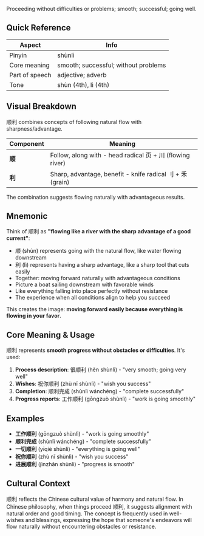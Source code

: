 Proceeding without difficulties or problems; smooth; successful; going well.

## Quick Reference

| Aspect         | Info                                |
| -------------- | ----------------------------------- |
| Pinyin         | shùnlì                              |
| Core meaning   | smooth; successful; without problems |
| Part of speech | adjective; adverb                   |
| Tone           | shùn (4th), lì (4th)                |

## Visual Breakdown

顺利 combines concepts of following natural flow with sharpness/advantage.

| Component | Meaning                                                       |
| --------- | ------------------------------------------------------------- |
| **顺**    | Follow, along with - head radical 页 + 川 (flowing river)    |
| **利**    | Sharp, advantage, benefit - knife radical 刂 + 禾 (grain)    |

The combination suggests flowing naturally with advantageous results.

## Mnemonic

Think of 顺利 as **"flowing like a river with the sharp advantage of a good current"**:

- 顺 (shùn) represents going with the natural flow, like water flowing downstream
- 利 (lì) represents having a sharp advantage, like a sharp tool that cuts easily
- Together: moving forward naturally with advantageous conditions
- Picture a boat sailing downstream with favorable winds
- Like everything falling into place perfectly without resistance
- The experience when all conditions align to help you succeed

This creates the image: **moving forward easily because everything is flowing in your favor**.

## Core Meaning & Usage

顺利 represents **smooth progress without obstacles or difficulties**. It's used:

1. **Process description**: 很顺利 (hěn shùnlì) - "very smooth; going very well"
2. **Wishes**: 祝你顺利 (zhù nǐ shùnlì) - "wish you success"
3. **Completion**: 顺利完成 (shùnlì wánchéng) - "complete successfully"
4. **Progress reports**: 工作顺利 (gōngzuò shùnlì) - "work is going smoothly"

## Examples

- **工作顺利** (gōngzuò shùnlì) - "work is going smoothly"
- **顺利完成** (shùnlì wánchéng) - "complete successfully"
- **一切顺利** (yīqiè shùnlì) - "everything is going well"
- **祝你顺利** (zhù nǐ shùnlì) - "wish you success"
- **进展顺利** (jìnzhǎn shùnlì) - "progress is smooth"

## Cultural Context

顺利 reflects the Chinese cultural value of harmony and natural flow. In Chinese philosophy, when things proceed 顺利, it suggests alignment with natural order and good timing. The concept is frequently used in well-wishes and blessings, expressing the hope that someone's endeavors will flow naturally without encountering obstacles or resistance.
